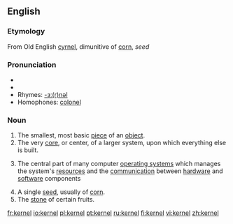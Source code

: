 ==English==
===Etymology===
From Old English [[cyrnel]], dimunitive of [[corn]], ''seed''

===Pronunciation===
*{{IPA|/ˈkɜːnəl/ (''UK'') ''or'' /ˈkɝnəl/ (''US'')}}
*{{SAMPA|/"k3:n@l/</tt> (''UK'') ''or'' <tt>/"k3`n@l/</tt> (''US'')<tt>}}
*Rhymes: [[Rhymes:English:-ɜː(r)nəl|-ɜː(r)nəl]]
*Homophones: [[colonel]]

===Noun===
{{wikipedia}}
{{en-noun}}
# The smallest, most basic [[piece]] of an [[object]].
# The very [[core]], or center, of a larger system, upon which everything else is built.
#{{computing}} The central part of many computer [[operating system]]s which manages the system's [[resource]]s and the [[communication]] between [[hardware]] and [[software]] components
# A single [[seed]], usually of [[corn]].
# The [[stone]] of certain fruits.

[[fr:kernel]]
[[io:kernel]]
[[pl:kernel]]
[[pt:kernel]]
[[ru:kernel]]
[[fi:kernel]]
[[vi:kernel]]
[[zh:kernel]]
